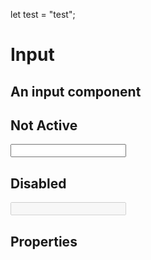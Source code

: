 
let test = "test";

<Meta title="FusedComponents|Input" component={Input} />

# Input

## An input component
 

## Not Active
<Preview>
    <Story name="Default" parameters={{ decorators: [withKnobs] }}>
    <Input
     ariaLabel="Text Input" 
      {...actions({onChange:"toggle action change"})}
    />
    </Story>
</Preview>

## Disabled 
<Preview>
    <Story name="Disabled" parameters={{ decorators: [withKnobs] }}>
    <Input
    ariaLabel="Disabled Input" 
        disabled={boolean("Disabled", true, 'disabled')}
    />
    </Story>
</Preview>

## Properties

<Props of={Input} />
